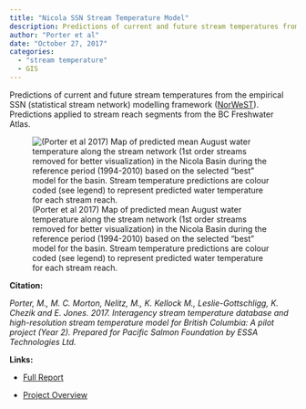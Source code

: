 ```yaml
---
title: "Nicola SSN Stream Temperature Model"
description: Predictions of current and future stream temperatures from the empirical SSN modelling framework
author: "Porter et al"
date: "October 27, 2017"
categories:
  - "stream temperature"
  - GIS
---
```


Predictions of current and future stream temperatures from the empirical SSN (statistical stream network) modelling framework ([NorWeST](https://www.fs.usda.gov/rm/boise/AWAE/projects/NorWeST.html)). Predictions applied to stream reach segments from the BC Freshwater Atlas.

![(Porter et al 2017) Map of predicted mean August water temperature along the stream network (1st order streams removed for better visualization) in the Nicola Basin during the reference period (1994-2010) based on the selected "best" model for the basin. Stream temperature predictions are colour coded (see legend) to represent predicted water temperature for each stream reach.](/images/ssn_stream_temperature.png){fig-align="center"}

**Citation:**

*Porter, M., M. C. Morton, Nelitz, M., K. Kellock M., Leslie-Gottschligg, K. Chezik and E. Jones. 2017. Interagency stream temperature database and high-resolution stream temperature model for British Columbia: A pilot project (Year 2). Prepared for Pacific Salmon Foundation by ESSA Technologies Ltd.*

**Links:**

-   [Full Report](https://www.essa.com/wp-content/uploads/2021/07/ESSA-Stream-Modeling-Report_Year-2_Final_2017.pdf)

-   [Project Overview](https://www.essa.com/explore-essa/projects/stream-temperature-modelling-in-the-nicola-river-watershed/#1512665948945-0b64f385-20c9cdaf-d954)
